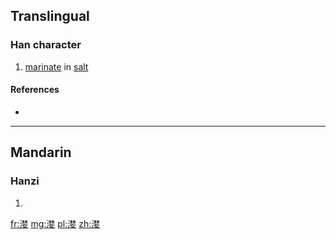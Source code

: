 {{also|灠}}
==Translingual==

===Han character===
{{Han char|rn=85|rad=水|as=11|sn=14|four=|canj=水木木女 (EDDV)}}

# [[marinate]] in [[salt]]

====References====
* {{Han ref|kx=0646.220|dkj=18156|dj=1056.030|hdz=31716.060|uh=6F24|ud=28452}}

----

==Mandarin==

===Hanzi===
{{cmn-hanzi|tra=灠|pin=[[gān]] ([[gan1]]), [[lǎn]] ([[lan3]])|wg=kan<sup>1</sup>, lan<sup>3</sup>}}

# {{defn|lang=cmn|sort=水11}}

[[fr:漤]]
[[mg:漤]]
[[pl:漤]]
[[zh:漤]]